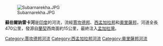 [[Image:Subarnarekha.JPG|right]]

'''蘇伯爾訥雷卡河'''是[[印度|印度]]的河流，流經[[賈坎德邦|賈坎德邦]]、[[西孟加拉邦|西孟加拉邦]]和[[奧里薩邦|奧里薩邦]]，河道全長470公里，發源自[[蘭契|蘭契]]西南面約15公里，最終注入[[孟加拉灣|孟加拉灣]]。

{{India-geo-stub}}
[[Category:賈坎德邦河流|Category:賈坎德邦河流]]
[[Category:西孟加拉邦河流|Category:西孟加拉邦河流]]
[[Category:奧里薩邦河流|Category:奧里薩邦河流]]